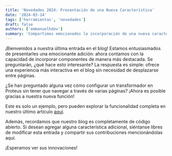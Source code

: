 ```yaml
---
title: 'Novedades 2024: Presentación de una Nueva Característica'
date: '2024-03-14'
tags: ['herramientas', 'novedades']
draft: false
authors: ['emmanuelhdev']
summary: 'Compartimos emocionados la incorporación de una nueva característica a nuestro blog que permite destacar componentes de manera más impactante.'
---
```



¡Bienvenidos a nuestra última entrada en el blog! Estamos entusiasmados de presentarles una emocionante adición: ahora contamos con la capacidad de incorporar componentes de manera más destacada. Se preguntarán, ¿qué hace esto interesante? La respuesta es simple: ofrece una experiencia más interactiva en el blog sin necesidad de desplazarse entre páginas.

¿Se han preguntado alguna vez cómo configurar un transformador en Proteus sin tener que navegar a través de varias páginas? ¡Ahora es posible gracias a nuestra nueva función!

<TransformatorCalculator />

Este es solo un ejemplo, pero pueden explorar la funcionalidad completa en nuestro último artículo [aquí](https://blog.bysmax.com/calculadora-para-transformadores-en-proteus).

Además, recordamos que nuestro blog es completamente de código abierto. Si desean agregar alguna característica adicional, siéntanse libres de modificar esta entrada y compartir sus contribuciones mencionándolas aquí.

¡Esperamos ver sus innovaciones!